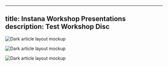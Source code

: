 
---
title: Instana Workshop Presentations
description:
  Test Workshop Disc
---

<Row>
<Column colMd={4} colLg={4} noGutterMdLeft>
<ArticleCard
  title="Instana Overview"
  href="https://ibm.box.com/s/c8sulvpqex13eblvjamkzlnii3g704p8"
  actionIcon="arrowRight"
>


![Dark article layout mockup](images/Roadmap.png)

</ArticleCard>
</Column>

<Column colMd={4} colLg={4} noGutterMdLeft>
<ArticleCard
  title="Instana Themes and Roadmap"
  href="https://ibm.box.com/s/fewnmk3tu2bya1oi7ecd4997znx9n2qe"
  actionIcon="arrowRight"
>


![Dark article layout mockup](images/Roadmap.png)

</ArticleCard>
</Column>
<Column colMd={4} colLg={4} noGutterMdLeft>
<ArticleCard
  title="Instana Pricing and Packaging"
  href="https://ibm.box.com/s/qwhv0rb0l34sz30xl70sbktgi2y0kneu"
  actionIcon="arrowRight"
>


![Dark article layout mockup](images/Pricing.png)


</ArticleCard>
</Column>
</Row>